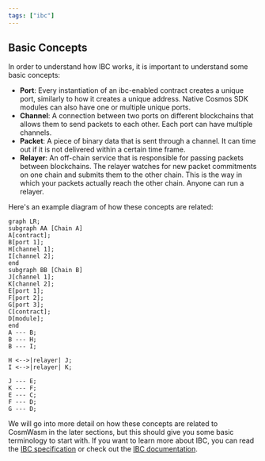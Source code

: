 ```yaml
---
tags: ["ibc"]
---
```


## Basic Concepts

In order to understand how IBC works, it is important to understand some basic concepts:

- **Port**: Every instantiation of an ibc-enabled contract creates a unique port, similarly to how
  it creates a unique address. Native Cosmos SDK modules can also have one or multiple unique ports.
- **Channel**: A connection between two ports on different blockchains that allows them to send
  packets to each other. Each port can have multiple channels.
- **Packet**: A piece of binary data that is sent through a channel. It can time out if it is not
  delivered within a certain time frame.
- **Relayer**: An off-chain service that is responsible for passing packets between blockchains. The
  relayer watches for new packet commitments on one chain and submits them to the other chain. This
  is the way in which your packets actually reach the other chain. Anyone can run a relayer.

Here's an example diagram of how these concepts are related:

```mermaid
graph LR;
subgraph AA [Chain A]
A[contract];
B[port 1];
H[channel 1];
I[channel 2];
end
subgraph BB [Chain B]
J[channel 1];
K[channel 2];
E[port 1];
F[port 2];
G[port 3];
C[contract];
D[module];
end
A --- B;
B --- H;
B --- I;

H <-->|relayer| J;
I <-->|relayer| K;

J --- E;
K --- F;
E --- C;
F --- D;
G --- D;
```

We will go into more detail on how these concepts are related to CosmWasm in the later sections, but
this should give you some basic terminology to start with. If you want to learn more about IBC, you
can read the [IBC specification] or check out the [IBC documentation].

[IBC specification]: https://github.com/cosmos/ibc
[IBC documentation]: https://ibc.cosmos.network/main
